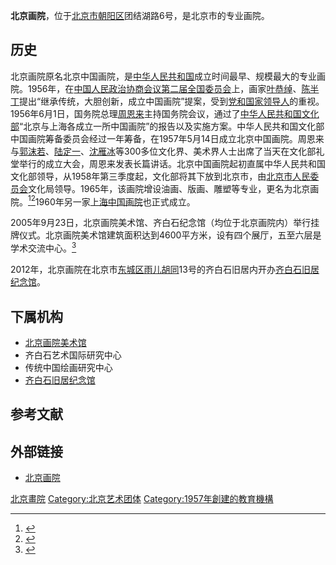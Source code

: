 {{Coord|39.933104|116.472935|type:landmark_region:CN-11_source:GoogleMaps|display=title}}
'''北京画院'''，位于[[北京市|北京市]][[朝阳区_(北京市)|朝阳区]]团结湖路6号，是北京市的专业画院。

==历史==
北京画院原名北京中国画院，是[[中华人民共和国|中华人民共和国]]成立时间最早、规模最大的专业画院。1956年，在[[中国人民政治协商会议第二届全国委员会|中国人民政治协商会议第二届全国委员会]]上，画家[[叶恭绰|叶恭绰]]、[[陈半丁|陈半丁]]提出“继承传统，大胆创新，成立中国画院”提案，受到[[党和国家领导人|党和国家领导人]]的重视。1956年6月1日，国务院总理[[周恩来|周恩来]]主持国务院会议，通过了[[中华人民共和国文化部|中华人民共和国文化部]]“北京与上海各成立一所中国画院”的报告以及实施方案。中华人民共和国文化部中国画院筹备委员会经过一年筹备，在1957年5月14日成立北京中国画院。周恩来与[[郭沫若|郭沫若]]、[[陆定一|陆定一]]、[[沈雁冰|沈雁冰]]等300多位文化界、美术界人士出席了当天在文化部礼堂举行的成立大会，周恩来发表长篇讲话。北京中国画院起初直属中华人民共和国文化部领导，从1958年第三季度起，文化部将其下放到北京市，由[[北京市人民委员会|北京市人民委员会]]文化局领导。1965年，该画院增设油画、版画、雕塑等专业，更名为北京画院。<ref>{{Cite web |url=http://www.chnart.com/index.php?m=content&c=index&a=lists&catid=901 |title=北京画院美术馆，中国艺术网，于2014-12-13查阅 |accessdate=2014-12-13 |archive-date=2014-12-27 |archive-url=https://web.archive.org/web/20141227033412/http://www.chnart.com/index.php?m=content&c=index&a=lists&catid=901 |dead-url=no }}</ref><ref>{{Cite web |url=http://www.bjaa.com.cn/news.html?hcs=1&clg=120&news=318 |title=1956到1966大事件，北京画院，2013-09-19 |access-date=2014-12-13 |archive-url=https://web.archive.org/web/20141213111504/http://www.bjaa.com.cn/news.html?hcs=1&clg=120&news=318 |archive-date=2014-12-13 |dead-url=yes }}</ref>1960年另一家[[上海中国画院|上海中国画院]]也正式成立。

2005年9月23日，北京画院美术馆、齐白石纪念馆（均位于北京画院内）举行挂牌仪式。北京画院美术馆建筑面积达到4600平方米，设有四个展厅，五至六层是学术交流中心。<ref>{{Cite web |url=http://www.bjaa.com.cn/news.html?hcs=1&clg=120&news=315 |title=2001到2006大事件，北京画院，2013-11-01 |access-date=2014-12-13 |archive-url=https://web.archive.org/web/20141213110212/http://www.bjaa.com.cn/news.html?hcs=1&clg=120&news=315 |archive-date=2014-12-13 |dead-url=yes }}</ref>

2012年，北京画院在北京市[[东城区_(北京市)|东城区]][[雨儿胡同|雨儿胡同]]13号的齐白石旧居内开办[[齐白石旧居纪念馆|齐白石旧居纪念馆]]。

==下属机构==
*[[北京画院美术馆|北京画院美术馆]]
*齐白石艺术国际研究中心
*传统中国绘画研究中心
*[[齐白石旧居纪念馆|齐白石旧居纪念馆]]

==参考文献==
{{reflist}}

==外部链接==
*[https://web.archive.org/web/20150203115313/http://www.bjaa.com.cn/ 北京画院]
{{Authority control}}
[[Category:北京畫院|]]
[[Category:北京艺术团体|Category:北京艺术团体]]
[[Category:1957年創建的教育機構|Category:1957年創建的教育機構]]